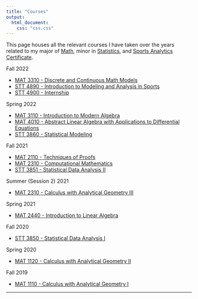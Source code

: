 ```yaml
---
title: "Courses"
output:
  html_document:
    css: "css.css"
---
```


This page houses all the relevant courses I have taken over the years related to my major of [Math](http://bulletin.appstate.edu/preview_program.php?catoid=26&poid=11116&returnto=1505), minor in [Statistics](http://bulletin.appstate.edu/preview_program.php?catoid=26&poid=11114&returnto=1505), and [Sports Analytics Certificate](http://bulletin.appstate.edu/preview_program.php?catoid=26&poid=11278&returnto=1505).


Fall 2022

* [MAT 3310 - Discrete and Continuous Math Models](Math_Models.html)
* [STT 4890 - Introduction to Modeling and Analysis in Sports](Sports_Modeling.html)
* [STT 4900 - Internship](Internship.html)

Spring 2022

* [MAT 3110 - Introduction to Modern Algebra](Modern_Algebra.html)
* [MAT 4010 - Abstract Linear Algebra with Applications to Differential Equations](Abstract_Linear_Algebra.html)
* [STT 3860 - Statistical Modeling](Statistical_Modeling.html)

Fall 2021

* [MAT 2110 - Techniques of Proofs](Techniques_Proof.html)
* [MAT 2310 - Computational Mathematics](Comp_Math.html)
* [STT 3851 - Statistical Data Analysis II](Stat_Data_Analysis_II.html)

Summer (Session 2) 2021

* [MAT 2310 - Calculus with Analytical Geometry III](Calc_III.html)

Spring 2021

* [MAT 2440 - Introduction to Linear Algebra](Linear_Algebra.html)

Fall 2020

* [STT 3850 - Statistical Data Analysis I](Stat_Data_Analysis_I.html)

Spring 2020

* [MAT 1120 - Calculus with Analytical Geometry II](Calc_II.html)

Fall 2019

* [MAT 1110 - Calculus with Analytical Geometry I](Calc_I.html)

__________
